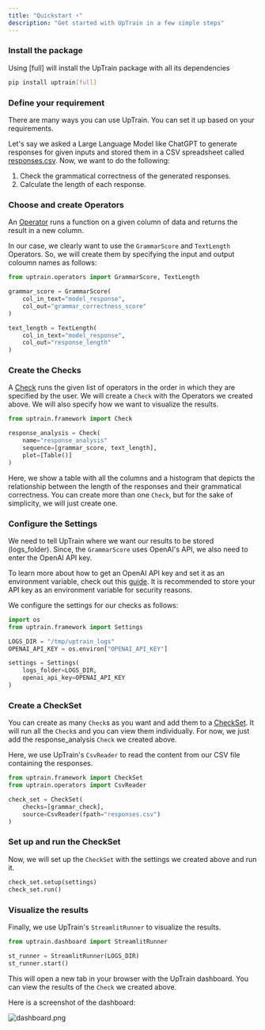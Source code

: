 ```yaml
---
title: "Quickstart ⚡️"
description: "Get started with UpTrain in a few simple steps"
---
```


### Install the package 

Using [full] will install the UpTrain package with all its dependencies

```bash
pip install uptrain[full]
```


### Define your requirement

There are many ways you can use UpTrain. You can set it up based on your requirements. 

Let's say we asked a Large Language Model like ChatGPT to generate responses for given inputs and stored them in a CSV spreadsheet called [responses.csv](https://docs.google.com/spreadsheets/d/16lln3OWUMCN53IBMytdiZL0uAlKBqgWJn9umpMCeii4/edit?usp=sharing). Now, we want to do the following:

1. Check the grammatical correctness of the generated responses.
2. Calculate the length of each response.


### Choose and create Operators

An [Operator](https://uptrain-ai.github.io/uptrain/operators/ColumnExpand) runs a function on a given column of data and returns the result in a new column.

In our case, we clearly want to use the `GrammarScore` and `TextLength` Operators. So, we will create them by specifying the input and output coloumn names as follows:

```python
from uptrain.operators import GrammarScore, TextLength

grammar_score = GrammarScore(
    col_in_text="model_response",
    col_out="grammar_correctness_score"
)

text_length = TextLength(
    col_in_text="model_response",
    col_out="response_length"
)
```


### Create the Checks

A [Check](https://uptrain-ai.github.io/uptrain/framework/Check) runs the given list of operators in the order in which they are specified by the user. We will create a `Check` with the Operators we created above. We will also specify how we want to visualize the results. 

```python
from uptrain.framework import Check

response_analysis = Check(
    name="response_analysis"
    sequence=[grammar_score, text_length],
    plot=[Table()]
)
```

Here, we show a table with all the columns and a histogram that depicts the relationship between the length of the responses and their grammatical correctness. 
You can create more than one `Check`, but for the sake of simplicity, we will just create one.


### Configure the Settings

We need to tell UpTrain where we want our results to be stored (logs_folder). Since, the `GrammarScore` uses OpenAI's API, we also need to enter the OpenAI API key. 

To learn more about how to get an OpenAI API key and set it as an environment variable, check out this [guide](https://www.immersivelimit.com/tutorials/adding-your-openai-api-key-to-system-environment-variables). It is recommended to store your API key as an environment variable for security reasons.

We configure the settings for our checks as follows:

```python
import os
from uptrain.framework import Settings

LOGS_DIR = "/tmp/uptrain_logs"
OPENAI_API_KEY = os.environ["OPENAI_API_KEY"]

settings = Settings(
    logs_folder=LOGS_DIR,
    openai_api_key=OPENAI_API_KEY
)
```


### Create a CheckSet

You can create as many `Check`s as you want and add them to a [CheckSet](https://uptrain-ai.github.io/uptrain/framework/CheckSet). It will run all the `Check`s and you can view them individually. For now, we just add the response_analysis `Check` we created above. 

Here, we use UpTrain's `CsvReader` to read the content from our CSV file containing the responses.

```python
from uptrain.framework import CheckSet
from uptrain.operators import CsvReader

check_set = CheckSet(
    checks=[grammar_check],
    source=CsvReader(fpath="responses.csv")
)
```


### Set up and run the CheckSet

Now, we will set up the `CheckSet` with the settings we created above and run it. 

```python
check_set.setup(settings)
check_set.run()
```


### Visualize the results

Finally, we use UpTrain's `StreamlitRunner` to visualize the results. 

```python
from uptrain.dashboard import StreamlitRunner

st_runner = StreamlitRunner(LOGS_DIR)
st_runner.start()
```

This will open a new tab in your browser with the UpTrain dashboard. You can view the results of the `Check` we created above.

Here is a screenshot of the dashboard:

![dashboard.png](https://github.com/uptrain-ai/uptrain/assets/43818888/dc2c1f2d-5e68-4cf9-b36f-30bd13c5fa64)

